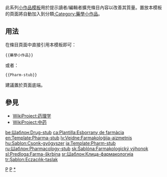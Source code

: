 <includeonly></includeonly><noinclude>{{template doc page viewed directly}}</noinclude>
<!-- 在本行下編輯模板說明 -->
此系列[[:Category:小作品模板|小作品模板]]用於提示讀者/編輯者擴充條目內容以改善其質量。置放本模板的頁面將自動加入到分類[[:Category:藥學小作品]]。
== 用法 ==
在條目頁面中直接引用本模板即可：
<pre>{{藥學小作品}}
</pre>
或者：
<pre>{{Pharm-stub}}
</pre>
建議置於頁面底端。
== 參見 ==
* [[WikiProject:药理学]]
* [[WikiProject:中药]]
<includeonly>
<!-- 本行下加入模板的分類 -->
[[Category:醫學小作品模板|P]]
[[Category:化學小作品模板|P]]
[[Category:藥學小作品|*]]
<!-- 本行下加入模板的跨語言鏈接 -->
[[be:Шаблон:Drug-stub]]
[[ca:Plantilla:Esborrany de farmàcia]]
[[en:Template:Pharma-stub]]
[[lv:Veidne:Farmakoloģija-aizmetnis]]
[[hu:Sablon:Csonk-gyógyszer]]
[[ja:Template:Pharm-stub]]
[[ru:Шаблон:Pharmacology-stub]]
[[sk:Šablóna:Farmakologický výhonok]]
[[sl:Predloga:Farma-škrbina]]
[[sr:Шаблон:Клица-фармакологија]]
[[tr:Şablon:Eczacılık-taslak]]
</includeonly>